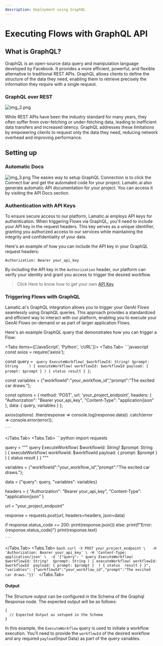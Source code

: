 ```yaml
---
description: Deployment using GraphQL
---
```



# Executing Flows with GraphQL API

## What is GraphQL?

GraphQL is an open-source data query and manipulation language developed by Facebook. It provides a more efficient, powerful, and flexible alternative to traditional REST APIs. GraphQL allows clients to define the structure of the data they need, enabling them to retrieve precisely the information they require with a single request.

### GraphQL over REST

![img_2.png](./img_2.png)

While REST APIs have been the industry standard for many years, they often suffer from over-fetching or under-fetching data, leading to inefficient data transfers and increased latency. GraphQL addresses these limitations by empowering clients to request only the data they need, reducing network overhead and improving performance.


## Setting up
### Automatic Docs

![img_3.png](./img_3.png)
The easies way to setup GraphQL Connection is to click the Connect bar and get the automated code for your project.
Lamatic.ai also generate automatic API documentation for your project. You can access it by visiting the API Docs section.
### Authentication with API Keys

To ensure secure access to our platform, Lamatic.ai employs API keys for authentication. When triggering Flows via GraphQL, you'll need to include your API key in the request headers. This key serves as a unique identifier, granting you authorized access to our services while maintaining the integrity and confidentiality of your data.

Here's an example of how you can include the API key in your GraphQL request headers:

```
Authorization: Bearer your_api_key
```

By including the API key in the `Authorization` header, our platform can verify your identity and grant you access to trigger the desired workflow.


> Click Here to know how to get your own [API Key](/docs/studio/Project/Settings/keys)

### Triggering Flows with GraphQL

Lamatic.ai's GraphQL integration allows you to trigger your GenAI Flows seamlessly using GraphQL queries. This approach provides a standardized and efficient way to interact with our platform, enabling you to execute your GenAI Flows on-demand or as part of larger application Flows.

Here's an example GraphQL query that demonstrates how you can trigger a Flow:

<Tabs items={['JavaScript', 'Python', 'cURL']}>
  <Tabs.Tab>
    ```javascript
   const axios = require('axios');
 
const query = `
query ExecuteWorkflow(
    $workflowId: String!
    $prompt: String    
) {
    executeWorkflow(
    workflowId: $workflowId
    payload: {
      prompt: $prompt
    }
    ) {
        status
        result
    }
}`;
 

const variables = {"workflowId":"your_workflow_id","prompt":"The excited car draws."};

const options = {
method: 'POST',
url: 'your_project_endpoint',
headers: {
  "Authorization": "Bearer your_api_key",
  "Content-Type": "application/json"
},
data: { query, variables }
};
 
axios(options)
.then(response => console.log(response.data))
.catch(error => console.error(error));

    ```
  </Tabs.Tab>
  <Tabs.Tab>
    ```python
    import requests

query = """
query ExecuteWorkflow(
    $workflowId: String!
    $prompt: String        
) {
    executeWorkflow(
    workflowId: $workflowId
    payload: {
      prompt: $prompt
    }
    ) {
        status
        result
    }
}
"""

variables = {"workflowId":"your_workflow_id","prompt":"The excited car draws."};

data = {"query": query, "variables": variables}

headers = {
  "Authorization": "Bearer your_api_key",
  "Content-Type": "application/json"
}

url = "your_project_endpoint"

response = requests.post(url, headers=headers, json=data)

if response.status_code == 200:
    print(response.json())
else:
    print(f"Error: {response.status_code}")
    print(response.text)

    ```
  </Tabs.Tab>
  <Tabs.Tab>
    ```bash
    curl -X POST your_project_endpoint \  
      -H 'Authorization: Bearer your_api_key' \
      -H 'Content-Type: application/json' \ 
      -d '{"query": " query ExecuteWorkflow(     $workflowId: String!  $prompt: String ) { executeWorkflow( workflowId: $workflowId  payload: { prompt: $prompt }  ) { status  result } }", "variables": {"workflowId":"your_workflow_id","prompt":"The excited car draws."}}'
    ```
  </Tabs.Tab>
</Tabs>

#### Output
The Structure output can be configured in the Schema of the Graphql Response node. The expected output will be as follows:
```
{
  // Expected Output as setuped in the Schema
}
```

In this example, the `ExecuteWorkflow` query is used to initiate a workflow execution. You'll need to provide the `workflowId` of the desired workflow and any required `payload`(Input Data) as part of the query variables.

